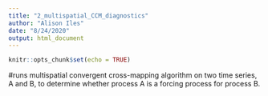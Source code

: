 ```yaml
---
title: "2_multispatial_CCM_diagnostics"
author: "Alison Iles"
date: "8/24/2020"
output: html_document
---
```


```r
knitr::opts_chunk$set(echo = TRUE)
```

#runs multispatial convergent cross-mapping algorithm on two time series, A and B, to determine whether process A is a forcing process for process B. 